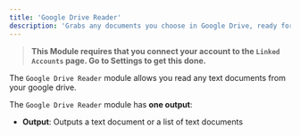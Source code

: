 ```yaml
---
title: 'Google Drive Reader'
description: 'Grabs any documents you choose in Google Drive, ready for you to use.'
---
```


>**This Module requires that you connect your account to the `Linked Accounts` page. Go to Settings to get this done.**

The `Google Drive Reader` module allows you read any text documents from your google drive. 

The `Google Drive Reader` module has **one output**:

- **Output**: Outputs a text document or a list of text documents 

